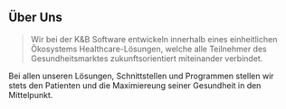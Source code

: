## Über Uns

> Wir bei der K&B Software entwickeln innerhalb eines einheitlichen Ökosystems Healthcare-Lösungen, welche alle Teilnehmer des Gesundheitsmarktes zukunftsorientiert miteinander verbindet.

Bei allen unseren Lösungen, Schnittstellen und Programmen stellen wir stets den Patienten und die Maximiereung seiner Gesundheit in den Mittelpunkt.